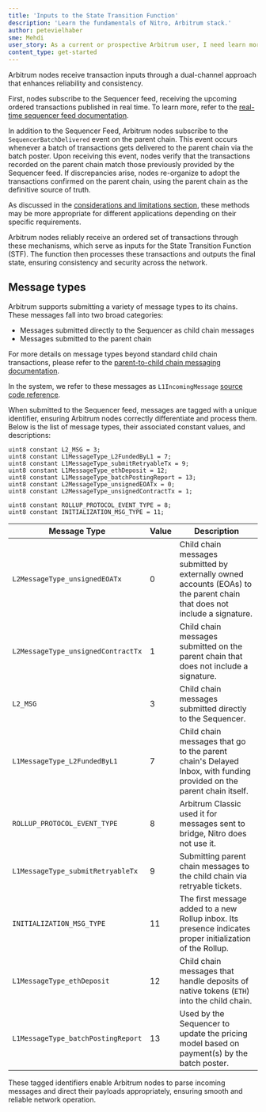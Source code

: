```yaml
---
title: 'Inputs to the State Transition Function'
description: 'Learn the fundamentals of Nitro, Arbitrum stack.'
author: petevielhaber
sme: Mehdi
user_story: As a current or prospective Arbitrum user, I need learn more about Nitros design.
content_type: get-started
---
```


<a data-quicklook-from="arbitrum">Arbitrum</a> nodes receive <a data-quicklook-from="transaction">
  transaction
</a> inputs through a dual-channel approach that enhances reliability and consistency.

First, nodes subscribe
to the <a data-quicklook-from="sequencer">Sequencer</a> feed, receiving the upcoming ordered transactions
published in real time. To learn more, refer to the [real-time sequencer feed documentation](/how-arbitrum-works/03-sequencer.mdx#real-time-sequencer-feed).

In addition to the <a data-quicklook-from="sequencer-feed">Sequencer Feed</a>, Arbitrum nodes subscribe to the `SequencerBatchDelivered` event on the <a data-quicklook-from="parent-chain">parent chain</a>. This event occurs whenever a <a data-quicklook-from="batch">batch</a> of transactions gets delivered to the parent chain via the batch poster. Upon receiving this event, nodes verify that the transactions recorded on the parent chain match those previously provided by the Sequencer feed. If discrepancies arise, nodes re-organize to adopt the transactions confirmed on the parent chain, using the parent chain as the definitive source of truth.

As discussed in the [considerations and limitations section](/how-arbitrum-works/03-sequencer.mdx#considerations-and-limitations), these methods may be more appropriate for different applications depending on their specific requirements.

Arbitrum nodes reliably receive an ordered set of transactions through these mechanisms, which serve as inputs for the <a data-quicklook-from="state-transition-function">State Transition Function</a> (STF). The function then processes these transactions and outputs the final state, ensuring consistency and security across the network.

## Message types

Arbitrum supports submitting a variety of message types to its chains. These messages fall into two broad categories:

- Messages submitted directly to the Sequencer as <a data-quicklook-from="child-chain">child chain</a> messages
- Messages submitted to the parent chain

For more details on message types beyond standard child chain transactions, please refer to the [parent-to-child chain messaging documentation](/how-arbitrum-works/10-l1-to-l2-messaging.mdx).

In the system, we refer to these messages as `L1IncomingMessage` [source code reference](https://github.com/OffchainLabs/nitro/blob/4ac7e9268e9885a025e0060c9ec30f9612f9e651/arbos/incomingmessage.go#L54).

When submitted to the Sequencer feed, messages are tagged with a unique identifier, ensuring Arbitrum nodes correctly differentiate and process them. Below is the list of message types, their associated constant values, and descriptions:

```solidity
uint8 constant L2_MSG = 3;
uint8 constant L1MessageType_L2FundedByL1 = 7;
uint8 constant L1MessageType_submitRetryableTx = 9;
uint8 constant L1MessageType_ethDeposit = 12;
uint8 constant L1MessageType_batchPostingReport = 13;
uint8 constant L2MessageType_unsignedEOATx = 0;
uint8 constant L2MessageType_unsignedContractTx = 1;

uint8 constant ROLLUP_PROTOCOL_EVENT_TYPE = 8;
uint8 constant INITIALIZATION_MSG_TYPE = 11;
```

| Message Type                       | Value | Description                                                                                                                                                    |
| ---------------------------------- | ----- | -------------------------------------------------------------------------------------------------------------------------------------------------------------- |
| `L2MessageType_unsignedEOATx`      | 0     | Child chain messages submitted by externally owned accounts (EOAs) to the parent chain that does not include a signature.                                      |
| `L2MessageType_unsignedContractTx` | 1     | Child chain messages submitted on the parent chain that does not include a signature.                                                                          |
| `L2_MSG`                           | 3     | Child chain messages submitted directly to the Sequencer.                                                                                                      |
| `L1MessageType_L2FundedByL1`       | 7     | Child chain messages that go to the parent chain's <a data-quicklook-from="delayed-inbox">Delayed Inbox</a>, with funding provided on the parent chain itself. |
| `ROLLUP_PROTOCOL_EVENT_TYPE`       | 8     | <a data-quicklook-from="arbitrum-classic">Arbitrum Classic</a> used it for messages sent to <a data-quicklook-from="bridge">bridge</a>, Nitro does not use it. |
| `L1MessageType_submitRetryableTx`  | 9     | Submitting parent chain messages to the child chain via retryable tickets.                                                                                     |
| `INITIALIZATION_MSG_TYPE`          | 11    | The first message added to a new Rollup inbox. Its presence indicates proper initialization of the Rollup.                                                     |
| `L1MessageType_ethDeposit`         | 12    | Child chain messages that handle deposits of native tokens (`ETH`) into the child chain.                                                                       |
| `L1MessageType_batchPostingReport` | 13    | Used by the Sequencer to update the pricing model based on payment(s) by the batch poster.                                                                     |

These tagged identifiers enable Arbitrum nodes to parse incoming messages and direct their payloads appropriately, ensuring smooth and reliable network operation.
